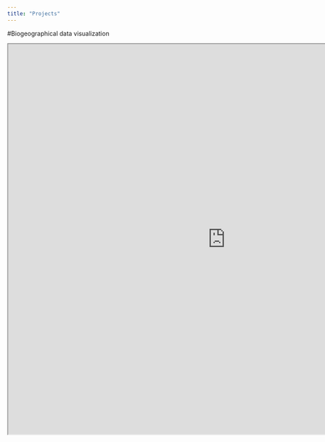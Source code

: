 ```yaml
---
title: "Projects"
---
```


#Biogeographical data visualization

<iframe src="https://public.tableau.com/views/Biogeography_dashboard1/Dashboard1?:embed=true&:toolbar=no&:showShareOptions=false" width="1000" height="900" allowfullscreen="true"><param name="filter" value=":original_view=yes"/></iframe>